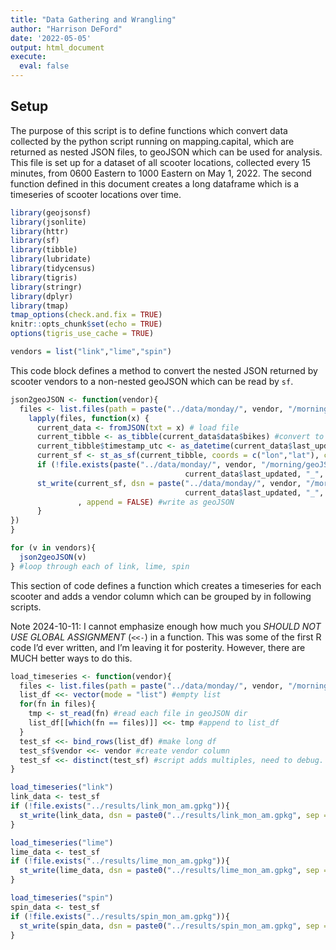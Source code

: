 ```yaml
---
title: "Data Gathering and Wrangling"
author: "Harrison DeFord"
date: '2022-05-05'
output: html_document
execute: 
  eval: false
---
```


## Setup

The purpose of this script is to define functions which convert data collected by the python script running on mapping.capital, which are returned as nested JSON files, to geoJSON which can be used for analysis. This file is set up for a dataset of all scooter locations, collected every 15 minutes, from 0600 Eastern to 1000 Eastern on May 1, 2022. The second function defined in this document creates a long dataframe which is a timeseries of scooter locations over time.

```r
library(geojsonsf)
library(jsonlite)
library(httr)
library(sf)
library(tibble)
library(lubridate)
library(tidycensus)
library(tigris)
library(stringr)
library(dplyr)
library(tmap)
tmap_options(check.and.fix = TRUE)
knitr::opts_chunk$set(echo = TRUE)
options(tigris_use_cache = TRUE)
```

```r
vendors = list("link","lime","spin")
```

This code block defines a method to convert the nested JSON returned by scooter vendors to a non-nested geoJSON which can be read by `sf`.

```r
json2geoJSON <- function(vendor){
  files <- list.files(path = paste("../data/monday/", vendor, "/morning/json/", sep = ""), pattern="*.json", full.names=TRUE, recursive=FALSE) #list files in directory
    lapply(files, function(x) {
      current_data <- fromJSON(txt = x) # load file
      current_tibble <- as_tibble(current_data$data$bikes) #convert to tibble
      current_tibble$timestamp_utc <- as_datetime(current_data$last_updated, tz = Sys.timezone()) #create timestamp column
      current_sf <- st_as_sf(current_tibble, coords = c("lon","lat"), crs = 4326) #coerce to sf
      if (!file.exists(paste("../data/monday/", vendor, "/morning/geoJSON/",
                                       current_data$last_updated, "_", vendor, ".geoJSON"))){
      st_write(current_sf, dsn = paste("../data/monday/", vendor, "/morning/geoJSON/",
                                       current_data$last_updated, "_", vendor, ".geoJSON", sep = "")
               , append = FALSE) #write as geoJSON
      }
})
}
```

```r
for (v in vendors){
  json2geoJSON(v)
} #loop through each of link, lime, spin
```

This section of code defines a function which creates a timeseries for each scooter and adds a vendor column which can be grouped by in following scripts.

::: callout-important
Note 2024-10-11: I cannot emphasize enough how much you *SHOULD NOT USE GLOBAL ASSIGNMENT* (`<<-`) in a function. This was some of the first R code I'd ever written, and I'm leaving it for posterity. However, there are MUCH better ways to do this.
:::

```r
load_timeseries <- function(vendor){
  files <- list.files(path = paste("../data/monday/", vendor, "/morning/geoJSON/", sep = ""), pattern="*.geoJSON", full.names=TRUE, recursive=FALSE) #load files from geoJSON directory
  list_df <<- vector(mode = "list") #empty list
  for(fn in files){
    tmp <- st_read(fn) #read each file in geoJSON dir
    list_df[[which(fn == files)]] <<- tmp #append to list_df
  }
  test_sf <<- bind_rows(list_df) #make long df
  test_sf$vendor <<- vendor #create vendor column
  test_sf <<- distinct(test_sf) #script adds multiples, need to debug. hacky solution here
}
```

```r
load_timeseries("link")
link_data <- test_sf
if (!file.exists("../results/link_mon_am.gpkg")){
  st_write(link_data, dsn = paste0("../results/link_mon_am.gpkg", sep = ""), append = FALSE)
}
```

```r
load_timeseries("lime")
lime_data <- test_sf
if (!file.exists("../results/lime_mon_am.gpkg")){
  st_write(lime_data, dsn = paste0("../results/lime_mon_am.gpkg", sep = ""), append = FALSE)
}
```

```r
load_timeseries("spin")
spin_data <- test_sf
if (!file.exists("../results/spin_mon_am.gpkg")){
  st_write(spin_data, dsn = paste0("../results/spin_mon_am.gpkg", sep = ""), append = FALSE)
}
```
